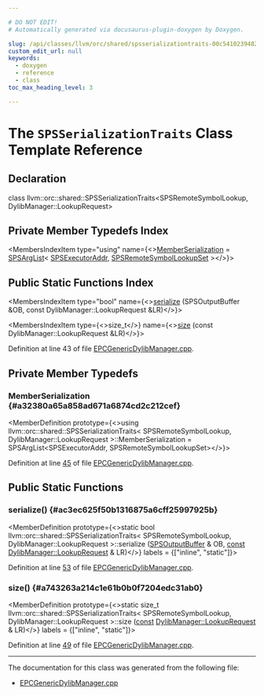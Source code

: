 ```yaml
---

# DO NOT EDIT!
# Automatically generated via docusaurus-plugin-doxygen by Doxygen.

slug: /api/classes/llvm/orc/shared/spsserializationtraits-00c54102394820e4e4a0c6d885ac3542
custom_edit_url: null
keywords:
  - doxygen
  - reference
  - class
toc_max_heading_level: 3

---
```





# The `SPSSerializationTraits` Class Template Reference

<DoxygenPage pluginConfig={pluginConfig}>



## Declaration

<CodeBlock>class llvm::orc::shared::SPSSerializationTraits&lt;SPSRemoteSymbolLookup, DylibManager::LookupRequest&gt;</CodeBlock>

## Private Member Typedefs Index

<MembersIndex>

<MembersIndexItem
  type="using"
  name={<><a href="#a32380a65a858ad671a6874cd2c212cef">MemberSerialization</a> = <a href="/docs/api/classes/llvm/orc/shared/spsarglist">SPSArgList</a>&lt; <a href="/docs/api/classes/llvm/orc/shared/spsexecutoraddr">SPSExecutorAddr</a>, <a href="/docs/api/namespaces/llvm/orc/shared/#aa4683bc096f3b0cd8be3e2bcfa5924fa">SPSRemoteSymbolLookupSet</a> &gt;</>}>
</MembersIndexItem>

</MembersIndex>

## Public Static Functions Index

<MembersIndex>

<MembersIndexItem
  type="bool"
  name={<><a href="#ac3ec625f50b1316875a6cff25997925b">serialize</a> (SPSOutputBuffer &amp;OB, const DylibManager::LookupRequest &amp;LR)</>}>
</MembersIndexItem>

<MembersIndexItem
  type={<>size&#95;t</>}
  name={<><a href="#a743263a214c1e61b0b0f7204edc31ab0">size</a> (const DylibManager::LookupRequest &amp;LR)</>}>
</MembersIndexItem>

</MembersIndex>


Definition at line 43 of file <a href="/docs/api/files/lib/lib/executionengine/lib/executionengine/orc/epcgenericdylibmanager-cpp">EPCGenericDylibManager.cpp</a>.

<SectionDefinition>

## Private Member Typedefs

### MemberSerialization {#a32380a65a858ad671a6874cd2c212cef}

<MemberDefinition
  prototype={<>using llvm::orc::shared::SPSSerializationTraits&lt; SPSRemoteSymbolLookup, DylibManager::LookupRequest &gt;::MemberSerialization = 
      SPSArgList&lt;SPSExecutorAddr, SPSRemoteSymbolLookupSet&gt;</>}>

Definition at line <a href="/docs/api/files/lib/lib/executionengine/lib/executionengine/orc/epcgenericdylibmanager-cpp/#l00045">45</a> of file <a href="/docs/api/files/lib/lib/executionengine/lib/executionengine/orc/epcgenericdylibmanager-cpp">EPCGenericDylibManager.cpp</a>.
</MemberDefinition>

</SectionDefinition>

<SectionDefinition>

## Public Static Functions

### serialize() {#ac3ec625f50b1316875a6cff25997925b}

<MemberDefinition
  prototype={<>static bool llvm::orc::shared::SPSSerializationTraits&lt; SPSRemoteSymbolLookup, DylibManager::LookupRequest &gt;::serialize (<a href="/docs/api/classes/llvm/orc/shared/spsoutputbuffer">SPSOutputBuffer</a> &amp; OB, <a href="/docs/api/files/lib/lib/target/lib/target/aarch64/aarch64promoteconstant-cpp/#a90f8350fecae261c25be85d38b451bff">const</a> <a href="/docs/api/structs/llvm/orc/dylibmanager/lookuprequest">DylibManager::LookupRequest</a> &amp; LR)</>}
  labels = {["inline", "static"]}>

Definition at line <a href="/docs/api/files/lib/lib/executionengine/lib/executionengine/orc/epcgenericdylibmanager-cpp/#l00053">53</a> of file <a href="/docs/api/files/lib/lib/executionengine/lib/executionengine/orc/epcgenericdylibmanager-cpp">EPCGenericDylibManager.cpp</a>.
</MemberDefinition>

### size() {#a743263a214c1e61b0b0f7204edc31ab0}

<MemberDefinition
  prototype={<>static size&#95;t llvm::orc::shared::SPSSerializationTraits&lt; SPSRemoteSymbolLookup, DylibManager::LookupRequest &gt;::size (<a href="/docs/api/files/lib/lib/target/lib/target/aarch64/aarch64promoteconstant-cpp/#a90f8350fecae261c25be85d38b451bff">const</a> <a href="/docs/api/structs/llvm/orc/dylibmanager/lookuprequest">DylibManager::LookupRequest</a> &amp; LR)</>}
  labels = {["inline", "static"]}>

Definition at line <a href="/docs/api/files/lib/lib/executionengine/lib/executionengine/orc/epcgenericdylibmanager-cpp/#l00049">49</a> of file <a href="/docs/api/files/lib/lib/executionengine/lib/executionengine/orc/epcgenericdylibmanager-cpp">EPCGenericDylibManager.cpp</a>.
</MemberDefinition>

</SectionDefinition>

<hr/>

The documentation for this class was generated from the following file:

<ul>
<li><a href="/docs/api/files/lib/lib/executionengine/lib/executionengine/orc/epcgenericdylibmanager-cpp">EPCGenericDylibManager.cpp</a></li>
</ul>

</DoxygenPage>
